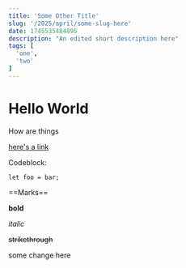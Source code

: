 ```yaml
---
title: 'Some Other Title'
slug: '/2025/april/some-slug-here'
date: 1745535484895
description: "An edited short description here"
tags: [
  'one',
  'two'
]
---
```


# Hello World

How are things

[here's a link](https://matthamlin.me)

Codeblock:

```tsx
let foo = bar;
```

==Marks==

**bold**

_italic_

~~strikethrough~~

some change here